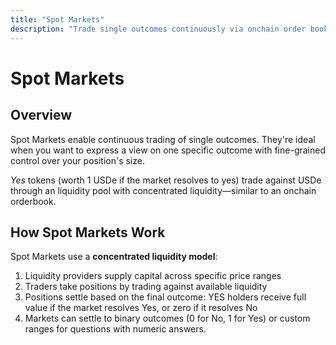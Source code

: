 ```yaml
---
title: "Spot Markets"
description: "Trade single outcomes continuously via onchain order books with concentrated liquidity."
---
```


# Spot Markets

## Overview

Spot Markets enable continuous trading of single outcomes. They're ideal when you want to express a view on one specific outcome with fine-grained control over your position's size.

*Yes* tokens (worth 1 USDe if the market resolves to yes) trade against USDe through an liquidity pool with concentrated liquidity—similar to an onchain orderbook.

## How Spot Markets Work

Spot Markets use a **concentrated liquidity model**:

1. Liquidity providers supply capital across specific price ranges
2. Traders take positions by trading against available liquidity
3. Positions settle based on the final outcome: YES holders receive full value if the market resolves Yes, or zero if it resolves No
4. Markets can settle to binary outcomes (0 for No, 1 for Yes) or custom ranges for questions with numeric answers.
